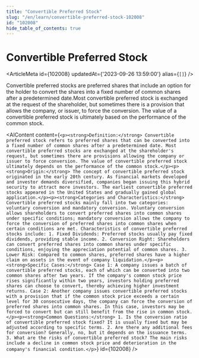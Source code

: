 ```yaml
---
title: "Convertible Preferred Stock"
slug: "/en/learn/convertible-preferred-stock-102008"
id: "102008"
hide_table_of_contents: true
---
```



# Convertible Preferred Stock

<ArticleMeta id={102008} updatedAt={'2023-09-26 13:59:00'} alias={`[]`} />
<div className='border-solid border-b border-t-0 my-4 border-[var(--ifm-color-gray-300)]' />

Convertible preferred stocks are preferred shares that include an option for the holder to convert the shares into a fixed number of common shares after a predetermined date.Most convertible preferred stock is exchanged at the request of the shareholder, but sometimes there is a provision that allows the company, or issuer, to force the conversion. The value of a convertible preferred stock is ultimately based on the performance of the common stock.

<AIContent content={`<p><strong>Definition:</strong> Convertible preferred stock refers to preferred shares that can be converted into a fixed number of common shares after a predetermined date. Most convertible preferred stocks are exchanged at the shareholder's request, but sometimes there are provisions allowing the company or issuer to force conversion. The value of convertible preferred stock ultimately depends on the performance of the common stock.</p><p><strong>Origin:</strong> The concept of convertible preferred stock originated in the early 20th century. As financial markets developed and investor demands diversified, companies began issuing this hybrid security to attract more investors. The earliest convertible preferred stocks appeared in the United States and gradually gained global application.</p><p><strong>Categories and Characteristics:</strong> Convertible preferred stocks mainly fall into two categories: voluntary conversion and mandatory conversion. Voluntary conversion allows shareholders to convert preferred shares into common shares under specific conditions; mandatory conversion allows the company to force the conversion of preferred shares into common shares when certain conditions are met. Characteristics of convertible preferred stocks include: 1. Fixed Dividends: Preferred stocks usually pay fixed dividends, providing stable income. 2. Conversion Right: Shareholders can convert preferred shares into common shares under specific conditions, enjoying the appreciation potential of common shares. 3. Lower Risk: Compared to common shares, preferred shares have a higher claim on assets in the event of company liquidation.</p><p><strong>Specific Cases:</strong> Case 1: A company issues a batch of convertible preferred stocks, each of which can be converted into two common shares after two years. If the company's common stock price rises significantly within two years, investors holding preferred shares can choose to convert, thereby achieving higher investment returns. Case 2: Another company issues convertible preferred stocks with a provision that if the common stock price exceeds a certain level for 30 consecutive days, the company can force the conversion of preferred shares into common shares. In this case, investors may be forced to convert but can still benefit from the rise in common stock.</p><p><strong>Common Questions:</strong> 1. Is the conversion ratio of convertible preferred stock fixed? It is usually fixed but may be adjusted according to specific terms. 2. Are there any additional fees for conversion? Generally, no, but it depends on the issuance terms. 3. What are the risks of convertible preferred stock? The main risks include a decline in common stock price and deterioration in the company's financial condition.</p>`} id={102008} />
